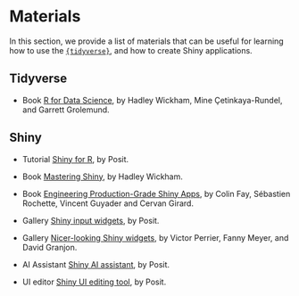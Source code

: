 # Materials {.unnumbered}

In this section, we provide a list of materials that can be useful for learning how to use the [`{tidyverse}`](https://www.tidyverse.org/), and how to create Shiny applications.

## Tidyverse

-   Book [R for Data Science](https://r4ds.hadley.nz/), by Hadley Wickham, Mine Çetinkaya-Rundel, and Garrett Grolemund.

## Shiny

-   Tutorial [Shiny for R](https://shiny.posit.co/r/getstarted/shiny-basics/lesson1/), by Posit.

-   Book [Mastering Shiny](https://mastering-shiny.org/), by Hadley Wickham.

-   Book [Engineering Production-Grade Shiny Apps](https://engineering-shiny.org/), by Colin Fay, Sébastien Rochette, Vincent Guyader and Cervan Girard.

-   Gallery [Shiny input widgets](https://shiny.posit.co/r/gallery/widgets/widget-gallery/), by Posit.

-   Gallery [Nicer-looking Shiny widgets](https://dreamrs.github.io/shinyWidgets/), by Victor Perrier, Fanny Meyer, and David Granjon.

-   AI Assistant [Shiny AI assistant](https://gallery.shinyapps.io/assistant/), by Posit.

-   UI editor [Shiny UI editing tool](https://rstudio.github.io/shinyuieditor/), by Posit.
